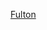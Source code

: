 {{US county navigation box
| template_name = 富爾頓縣 (印地安納州)
| collapse_state = 
| listclass = hlist
| county = 富爾頓縣
| state = 印地安納州

| map_image = Map of Indiana highlighting Fulton County.svg
| map_caption = 
| map_size = 100x100

| seat = 羅切斯特

| title1 = [[都市]]
| body1 = 
* [[罗切斯特 (印第安纳州)|羅切斯特]]

| title2 = [[鎮|市鎮]]
| body2  = 
*[[阿克倫 (印地安納州)|阿克倫]]
*[[富爾頓 (印地安納州)|富爾頓]]
*[[基瓦納 (印地安納州)|基瓦納]]

| title3 = [[行政鎮區]]
| body3  =
*[[奧比瑙比鎮區 (印地安納州富爾頓縣)|奧比瑙比]]
*[[亨利鎮區 (印地安納州富爾頓縣)|亨利]]
*[[利柏提鎮區 (印地安納州富爾頓縣)|利柏提]]
*[[紐卡斯爾鎮區 (印地安納州富爾頓縣)|紐卡斯爾]]
*[[里奇蘭鎮區 (印地安納州富爾頓縣)|里奇蘭]]
*[[羅切斯特鎮區 (印地安納州富爾頓縣)|羅切斯特]]
*[[尤尼昂鎮區 (印地安納州富爾頓縣)|尤尼昂]]
*[[韋恩鎮區 (印地安納州富爾頓縣)|韋恩]]

| title4 = [[非建制地區]]
| body4 = 
*[[雅典 (印地安納州)|雅典]]
*[[大山 (印地安納州)|大山]]
*[[布魯斯湖站 (印地安納州)|布魯斯湖站]]
*[[德朗 (印地安納州)|德朗]]
*[[迪斯科 (印地安納州)|迪斯科]]‡
*[[弗萊徹 (印地安納州)|弗萊徹]]
*[[格拉斯克里克 (印地安納州)|格拉斯克里克]]
*[[格林奧克 (印地安納州)|格林奧克]]
*[[布魯斯湖 (印地安納州)|布魯斯湖]]
*[[萊特斯福德 (印地安納州)|萊特斯福德]]
*[[洛曼科納 (印地安納州)|洛曼科納]]‡
*[[馬什敦 (印地安納州)|馬什敦]]
*[[芒特錫安 (印地安納州富爾頓縣)|芒特錫安]]
*[[珀欣 (印地安納州)|珀欣]]
*[[里奇蘭森特 (印地安納州)|里奇蘭森特]]
*[[塔爾馬 (印地安納州)|塔爾馬]]
*[[泰奧薩 (印地安納州)|泰奧薩]]

| title5 = 備註
| body5 = ‡該聚居地有部分隸屬其他縣份

}}<noinclude>
[[Category:印第安納州縣份導航模板|Fulton]]
</noinclude>